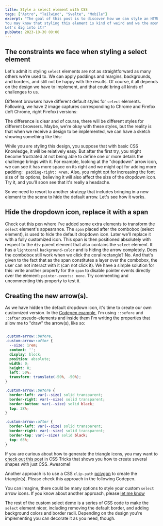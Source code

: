 ```yaml
---
title: Style a select element with CSS
tags: ["Astro", "Tailwind", "Svelte", "Mobile"]
excerpt: "The goal of this post is to discover how we can style an HTML select element with CSS. 
You may know that styling this element is kind of weird and we the most approachable way is the use of other html elements and CSS techniques. 
Let's dig into it!"
pubDate: 2023-10-30 00:00
---
```


## The constraints we face when styling a select element

Let's admit it: styling `select` elements are not as straightforward as many others we're used to. We can apply paddings and margins, backgrounds, and borders, and still not be happy with the results. Of course, it all depends on the design we have to implement, and that could bring all kinds of challenges to us. 

Different browsers have different default styles for `select` elements. Following, we have 2 image captures corresponding to  Chrome and Firefox (left Chrome, right Firefox) versions:


<ArticleImage alt="Default browser styles for a select HTML element" src="https://res.cloudinary.com/dfpkdo5tf/image/upload/v1697822522/jandrade.co.v4/Screen_Shot_2023-10-20_at_12.19.20.png" />

The difference is clear and of course, there will be different styles for different browsers. Maybe, we're okay with these styles, but the reality is that when we receive a design to be implemented, we can have a sketch showing something like this:


<ArticleImage alt="A design of an app select element" src="https://res.cloudinary.com/dfpkdo5tf/image/upload/v1697822819/jandrade.co.v4/Screen_Shot_2023-10-20_at_12.26.32.png"/>

While you are styling this design, you suppose that with basic CSS Knowledge, it will be relatively easy. But after the first try, you might become frustrated at not being able 
to define one or more details the challenge brings with it. For example, looking at the "dropdown" arrow icon, 
we can see it has more space on its right and we might opt for adding more padding: ` padding-right: 4rem;` Also, you might opt for increasing the font size of its options, believing it will also affect the size of the dropdown icon. 
Try it, and you'll soon see that it's really a headache. 

So we need to resort to another strategy that includes bringing in a new element to the scene to hide the default arrow. Let's see how it works.

## Hide the dropdown icon, replace it with a span

Check out [this pen](https://codepen.io/franc014/pen/oNmvJRe) where I've added some extra elements to transform 
the `select` element's appearance. 
The `span` placed after the combobox (select element), is used to hide the default dropdown icon. Later we'll replace it with a fully customized icon. 
This span is then positioned absolutely with respect to the `div` parent element that also contains the `select` element. 
It has a `lightcoral` `background-color` and is hiding the arrow completely. Does the combobox still work when we click the coral rectangle? 
No. And that's given to the fact that as the span constitutes a layer over the combobox, the user can not interact with it (can not click it). 
We have a simple solution for this: write another property for the `span` to disable pointer events directly over the element: `pointer-events: none`. Try commenting and uncommenting this property to test it. 

<Codepen pen="oNmvJRe"/>


## Creating the new arrow(s).

As we have hidden the default dropdown icon, it's time to create our own customized version. In the [Codepen example](https://codepen.io/franc014/pen/oNmvJRe), I'm using
`::before` and `::after` pseudo-elements and inside them I'm writing the properties that allow me to "draw" the arrow(s), like so: 

```css

.custom-arrow::before,
.custom-arrow::after {
  --size: 1rem;
  content: '';
  display: block;
  position: absolute;
  width: 0;
  height: 0;
  left: 50%;
  transform: translate(-50%, -50%);
}

.custom-arrow::before {
  border-left: var(--size) solid transparent;
  border-right: var(--size) solid transparent;
  border-bottom: var(--size) solid black;
  top: 38%;
}

.custom-arrow::after {
  border-left: var(--size) solid transparent;
  border-right: var(--size) solid transparent;
  border-top: var(--size) solid black;
  top: 65%;
}
```


If you are curious about how to generate the triangle icons, you may want to [check out this post](https://css-tricks.com/the-shapes-of-css/#aa-triangle-up-shape) in CSS Tricks that shows you how to create several shapes with just CSS. Awesome!

Another approach is to use a CSS `clip-path` [polygon](https://developer.mozilla.org/en-US/docs/Web/CSS/basic-shape/polygon) to create the triangle(s). Please check this approach in the following Codepen.


<Codepen pen="YzBKMNN"/>

You can imagine, there could be many options to style your custom `select`  arrow icons. If you know about another approach, please [let me know](/contact)

The rest of the custom select demo is a series of CSS code to make the `select` element nicer, including removing the default border, and adding background colors and border radii. Depending on the design you're implementing you can decorate it as you need, though. 

